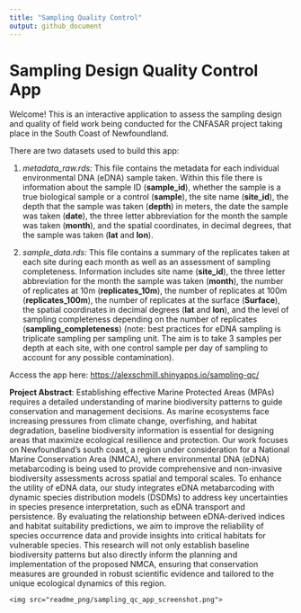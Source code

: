 ```yaml
---
title: "Sampling Quality Control"
output: github_document
---
```


# Sampling Design Quality Control App

Welcome! This is an interactive application to assess the sampling design and quality of field work being conducted for the CNFASAR project taking place in the South Coast of Newfoundland.

There are two datasets used to build this app:

1.  *metadata_raw.rds:* This file contains the metadata for each individual environmental DNA (eDNA) sample taken. Within this file there is information about the sample ID (**sample_id**), whether the sample is a true biological sample or a control (**sample**), the site name (**site_id**), the depth that the sample was taken (**depth**) in meters, the date the sample was taken (**date**), the three letter abbreviation for the month the sample was taken (**month**), and the spatial coordinates, in decimal degrees, that the sample was taken (**lat** and **lon**).

2.  *sample_data.rds:* This file contains a summary of the replicates taken at each site during each month as well as an assessment of sampling completeness. Information includes site name (**site_id**), the three letter abbreviation for the month the sample was taken (**month**), the number of replicates at 10m (**replicates_10m**), the number of replicates at 100m (**replicates_100m**), the number of replicates at the surface (**Surface**), the spatial coordinates in decimal degrees (**lat** and **lon**), and the level of sampling completeness depending on the number of replicates (**sampling_completeness**) (note: best practices for eDNA sampling is triplicate sampling per sampling unit. The aim is to take 3 samples per depth at each site, with one control sample per day of sampling to account for any possible contamination).

Access the app here: <https://alexschmill.shinyapps.io/sampling-qc/>

**Project Abstract**: Establishing effective Marine Protected Areas (MPAs) requires a detailed understanding of marine biodiversity patterns to guide conservation and management decisions. As marine ecosystems face increasing pressures from climate change, overfishing, and habitat degradation, baseline biodiversity information is essential for designing areas that maximize ecological resilience and protection. Our work focuses on Newfoundland’s south coast, a region under consideration for a National Marine Conservation Area (NMCA), where environmental DNA (eDNA) metabarcoding is being used to provide comprehensive and non-invasive biodiversity assessments across spatial and temporal scales. To enhance the utility of eDNA data, our study integrates eDNA metabarcoding with dynamic species distribution models (DSDMs) to address key uncertainties in species presence interpretation, such as eDNA transport and persistence. By evaluating the relationship between eDNA-derived indices and habitat suitability predictions, we aim to improve the reliability of species occurrence data and provide insights into critical habitats for vulnerable species. This research will not only establish baseline biodiversity patterns but also directly inform the planning and implementation of the proposed NMCA, ensuring that conservation measures are grounded in robust scientific evidence and tailored to the unique ecological dynamics of this region.

```         
<img src="readme_png/sampling_qc_app_screenshot.png">
```
